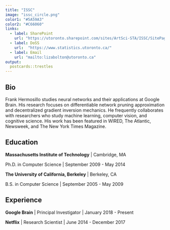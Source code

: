 ```yaml
---
title: "ISSC"
image: "issc_circle.png"
color1: "#5A59A3"
color2: "#C66060"
links:
  - label: SharePoint
    url: "https://utoronto.sharepoint.com/sites/ArtSci-STA/ISSC/SitePages/ISSC-Home.aspx"
  - label: DoSS
    url:  "https://www.statistics.utoronto.ca/" 
  - label: Email
    url: "mailto:lizabolton@utoronto.ca"
output:
  postcards::trestles
---
```

 
## Bio

Frank Hermosillo studies neural networks and their applications at Google 
Brain. His research focuses on differentiable network pruning approximation and 
decentralized gradient inversion mechanics. He frequently collaborates with 
researchers who study machine learning, computer vision, and cognitive science.
His work has been featured in WIRED, The Atlantic, Newsweek, and The New York 
Times Magazine.

## Education

**Massachusetts Institute of Technology** | Cambridge, MA

Ph.D. in Computer Science | September 2009 - May 2014

**The University of California, Berkeley** | Berkeley, CA

B.S. in Computer Science | September 2005 - May 2009

## Experience

**Google Brain** | Principal Investigator | January 2018 - Present

**Netflix** | Research Scientist | June 2014 - December 2017
